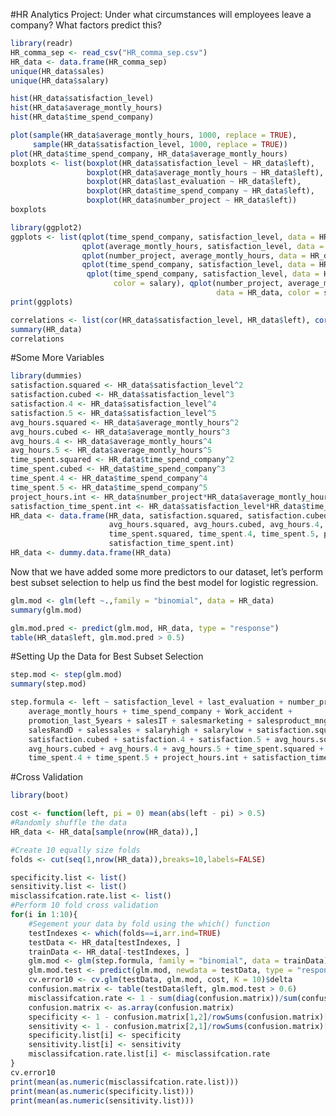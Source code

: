 #HR Analytics Project: Under what circumstances will employees leave a company? What factors predict this?

```r
library(readr)
HR_comma_sep <- read_csv("HR_comma_sep.csv")
HR_data <- data.frame(HR_comma_sep)
unique(HR_data$sales)
unique(HR_data$salary)
```
```r
hist(HR_data$satisfaction_level)
hist(HR_data$average_montly_hours)
hist(HR_data$time_spend_company)
```
```r
plot(sample(HR_data$average_montly_hours, 1000, replace = TRUE),
     sample(HR_data$satisfaction_level, 1000, replace = TRUE))
plot(HR_data$time_spend_company, HR_data$average_montly_hours)
boxplots <- list(boxplot(HR_data$satisfaction_level ~ HR_data$left),
                 boxplot(HR_data$average_montly_hours ~ HR_data$left),
                 boxplot(HR_data$last_evaluation ~ HR_data$left), 
                 boxplot(HR_data$time_spend_company ~ HR_data$left),
                 boxplot(HR_data$number_project ~ HR_data$left))
boxplots
```

```r
library(ggplot2)
ggplots <- list(qplot(time_spend_company, satisfaction_level, data = HR_data, color = left, size = salary),
                qplot(average_montly_hours, satisfaction_level, data = HR_data, color = left),
                qplot(number_project, average_montly_hours, data = HR_data, color = left),
                qplot(time_spend_company, satisfaction_level, data = HR_data, color = sales),
                 qplot(time_spend_company, satisfaction_level, data = HR_data,
                       color = salary), qplot(number_project, average_montly_hours,
                                              data = HR_data, color = salary))
print(ggplots)
```

```r
correlations <- list(cor(HR_data$satisfaction_level, HR_data$left), cor(HR_data$average_montly_hours, HR_data$left), cor(HR_data$promotion_last_5years, HR_data$left))
summary(HR_data)
correlations
```



#Some More Variables
```r
library(dummies)
satisfaction.squared <- HR_data$satisfaction_level^2
satisfaction.cubed <- HR_data$satisfaction_level^3
satisfaction.4 <- HR_data$satisfaction_level^4
satisfaction.5 <- HR_data$satisfaction_level^5
avg_hours.squared <- HR_data$average_montly_hours^2
avg_hours.cubed <- HR_data$average_montly_hours^3
avg_hours.4 <- HR_data$average_montly_hours^4
avg_hours.5 <- HR_data$average_montly_hours^5
time_spent.squared <- HR_data$time_spend_company^2
time_spent.cubed <- HR_data$time_spend_company^3
time_spent.4 <- HR_data$time_spend_company^4
time_spent.5 <- HR_data$time_spend_company^5
project_hours.int <- HR_data$number_project*HR_data$average_montly_hours
satisfaction_time_spent.int <- HR_data$satisfaction_level*HR_data$time_spend_company
HR_data <- data.frame(HR_data, satisfaction.squared, satisfaction.cubed, satisfaction.4, satisfaction.5,
                      avg_hours.squared, avg_hours.cubed, avg_hours.4, avg_hours.5, time_spent.squared,
                      time_spent.squared, time_spent.4, time_spent.5, project_hours.int,
                      satisfaction_time_spent.int)
HR_data <- dummy.data.frame(HR_data)
```
Now that we have added some more predictors to our dataset, let's perform best subset selection to help us find the best model for logistic regression.

```r
glm.mod <- glm(left ~.,family = "binomial", data = HR_data)
summary(glm.mod)
```
```r
glm.mod.pred <- predict(glm.mod, HR_data, type = "response")
table(HR_data$left, glm.mod.pred > 0.5)
```

#Setting Up the Data for Best Subset Selection
```r
step.mod <- step(glm.mod)
summary(step.mod)
```
```r
step.formula <- left ~ satisfaction_level + last_evaluation + number_project + 
    average_montly_hours + time_spend_company + Work_accident + 
    promotion_last_5years + salesIT + salesmarketing + salesproduct_mng + 
    salesRandD + salessales + salaryhigh + salarylow + satisfaction.squared + 
    satisfaction.cubed + satisfaction.4 + satisfaction.5 + avg_hours.squared + 
    avg_hours.cubed + avg_hours.4 + avg_hours.5 + time_spent.squared + 
    time_spent.4 + time_spent.5 + project_hours.int + satisfaction_time_spent.int
```

#Cross Validation
```r
library(boot)

cost <- function(left, pi = 0) mean(abs(left - pi) > 0.5)
#Randomly shuffle the data
HR_data <- HR_data[sample(nrow(HR_data)),]

#Create 10 equally size folds
folds <- cut(seq(1,nrow(HR_data)),breaks=10,labels=FALSE)

specificity.list <- list()
sensitivity.list <- list()
misclassifcation.rate.list <- list()
#Perform 10 fold cross validation
for(i in 1:10){
    #Segement your data by fold using the which() function 
    testIndexes <- which(folds==i,arr.ind=TRUE)
    testData <- HR_data[testIndexes, ]
    trainData <- HR_data[-testIndexes, ]
    glm.mod <- glm(step.formula, family = "binomial", data = trainData)
    glm.mod.test <- predict(glm.mod, newdata = testData, type = "response")
    cv.error10 <- cv.glm(testData, glm.mod, cost, K = 10)$delta
    confusion.matrix <- table(testData$left, glm.mod.test > 0.6)
    misclassifcation.rate <- 1 - sum(diag(confusion.matrix))/sum(confusion.matrix)
    confusion.matrix <- as.array(confusion.matrix)
    specificity <- 1 - confusion.matrix[1,2]/rowSums(confusion.matrix)[1]
    sensitivity <- 1 - confusion.matrix[2,1]/rowSums(confusion.matrix)[2]
    specificity.list[i] <- specificity
    sensitivity.list[i] <- sensitivity
    misclassifcation.rate.list[i] <- misclassifcation.rate
}
cv.error10
print(mean(as.numeric(misclassifcation.rate.list)))
print(mean(as.numeric(specificity.list)))
print(mean(as.numeric(sensitivity.list)))
```

